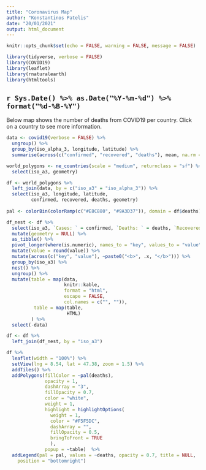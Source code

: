 ```yaml
---
title: "Coronavirus Map"
author: "Konstantinos Patelis"
date: "20/01/2021"
output: html_document
---
```


```r
knitr::opts_chunk$set(echo = FALSE, warning = FALSE, message = FALSE)
```

```r

library(tidyverse, verbose = FALSE)
library(COVID19)
library(leaflet)
library(rnaturalearth)
library(htmltools)

```

## `r Sys.Date() %>% as.Date("%Y-%m-%d") %>% format("%d-%B-%Y")`

Below map shows the number of deaths from COVID19 per country. Click on a country to see more information.

```r

data <- covid19(verbose = FALSE) %>% 
  ungroup() %>% 
  group_by(iso_alpha_3, longitude, latitude) %>% 
  summarise(across(c("confirmed", "recovered", "deaths"), mean, na.rm = TRUE), .groups = "drop")

world_polygons <- ne_countries(scale = "medium", returnclass = "sf") %>% 
  select(iso_a3, geometry)

df <- world_polygons %>% 
  left_join(data, by = c("iso_a3" = "iso_alpha_3")) %>% 
  select(iso_a3, longitude, latitude, 
         confirmed, recovered, deaths, geometry)
  
pal <- colorBin(colorRamp(c("#E8C880", "#9A3D37")), domain = df$deaths)

df_nest <- df %>% 
  select(iso_a3, `Cases: ` = confirmed, `Deaths: ` = deaths, `Recovered: ` = recovered) %>% 
  mutate(geometry = NULL) %>% 
  as_tibble() %>% 
  pivot_longer(where(is.numeric), names_to = "key", values_to = "value") %>% 
  mutate(value = round(value)) %>% 
  mutate(across(c("key", "value"), ~paste0("<b>", .x, "</b>"))) %>% 
  group_by(iso_a3) %>% 
  nest() %>% 
  ungroup() %>% 
  mutate(table = map(data,
                     knitr::kable,
                     format = "html",
                     escape = FALSE,
                     col.names = c("", "")), 
          table = map(table,
                      HTML)
         ) %>% 
  select(-data)

df <- df %>% 
  left_join(df_nest, by = "iso_a3")

```

```r

df %>% 
  leaflet(width = "100%") %>% 
  setView(lng = 8.54, lat = 47.38, zoom = 1.5) %>% 
  addTiles() %>%
  addPolygons(fillColor = ~pal(deaths),
              opacity = 1,
              dashArray = "3",
              fillOpacity = 0.7,
              color = "white",
              weight = 1, 
              highlight = highlightOptions(
                weight = 1,
                color = "#F5F5DC",
                dashArray = "",
                fillOpacity = 0.5,
                bringToFront = TRUE
                ),
              popup = ~table)  %>%
  addLegend(pal = pal, values = ~deaths, opacity = 0.7, title = NULL,
    position = "bottomright")

```
